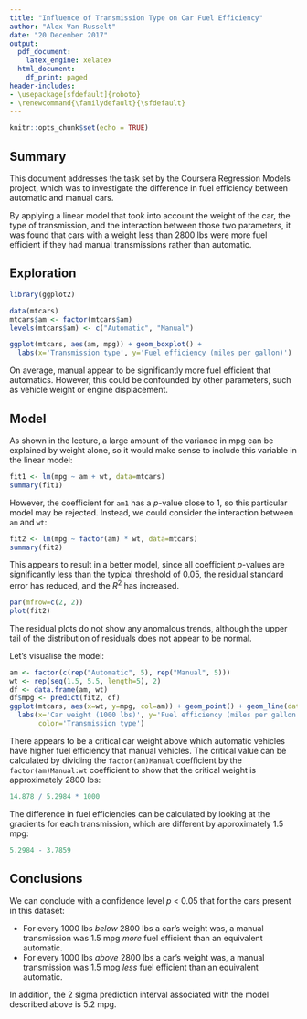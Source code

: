 ```yaml
---
title: "Influence of Transmission Type on Car Fuel Efficiency"
author: "Alex Van Russelt"
date: "20 December 2017"
output:
  pdf_document:
    latex_engine: xelatex
  html_document:
    df_print: paged
header-includes:
- \usepackage[sfdefault]{roboto}
- \renewcommand{\familydefault}{\sfdefault}
---
```


```r
knitr::opts_chunk$set(echo = TRUE)
```
## Summary
This document addresses the task set by the Coursera Regression Models project, which was to investigate the difference in fuel efficiency between automatic and manual cars.

By applying a linear model that took into account the weight of the car, the type of transmission, and the interaction between those two parameters, it was found that cars with a weight less than 2800 lbs were more fuel efficient if they had manual transmissions rather than automatic.


## Exploration
```r
library(ggplot2)

data(mtcars)
mtcars$am <- factor(mtcars$am)
levels(mtcars$am) <- c("Automatic", "Manual")
```

```r
ggplot(mtcars, aes(am, mpg)) + geom_boxplot() +
  labs(x='Transmission type', y='Fuel efficiency (miles per gallon)')
```

On average, manual appear to be significantly more fuel efficient that automatics. However, this could be confounded by other parameters, such as vehicle weight or engine displacement.

## Model

As shown in the lecture, a large amount of the variance in mpg can be explained by weight alone, so it would make sense to include this variable in the linear model:
```r
fit1 <- lm(mpg ~ am + wt, data=mtcars)
summary(fit1)
```

However, the coefficient for `am1` has a *p*-value close to 1, so this particular model may be rejected. Instead, we could consider the interaction between `am` and `wt`:
```r
fit2 <- lm(mpg ~ factor(am) * wt, data=mtcars)
summary(fit2)
```

This appears to result in a better model, since all coefficient *p*-values are significantly less than the typical threshold of 0.05, the residual standard error has reduced, and the $R^2$ has increased.

```r
par(mfrow=c(2, 2))
plot(fit2)
```
The residual plots do not show any anomalous trends, although the upper tail of the distribution of residuals does not appear to be normal.


Let's visualise the model:

```r
am <- factor(c(rep("Automatic", 5), rep("Manual", 5)))
wt <- rep(seq(1.5, 5.5, length=5), 2)
df <- data.frame(am, wt)
df$mpg <- predict(fit2, df)
ggplot(mtcars, aes(x=wt, y=mpg, col=am)) + geom_point() + geom_line(data=df) +
  labs(x='Car weight (1000 lbs)', y='Fuel efficiency (miles per gallon',
       color='Transmission type')
```

There appears to be a critical car weight above which automatic vehicles have higher fuel efficiency that manual vehicles. The critical value can be calculated by dividing the `factor(am)Manual` coefficient by the `factor(am)Manual:wt` coefficient to show that the critical weight is approximately 2800 lbs:

```r
14.878 / 5.2984 * 1000
```

The difference in fuel efficiencies can be calculated by looking at the gradients for each transmission, which are different by approximately 1.5 mpg:

```r
5.2984 - 3.7859
```

## Conclusions
We can conclude with a confidence level *p* < 0.05 that for the cars present in this dataset:

* For every 1000 lbs *below* 2800 lbs a car's weight was, a manual transmission was 1.5 mpg *more* fuel efficient than an equivalent automatic.
* For every 1000 lbs *above* 2800 lbs a car's weight was, a manual transmission was 1.5 mpg *less* fuel efficient than an equivalent automatic.

In addition, the 2 sigma prediction interval associated with the model described above is 5.2 mpg.
